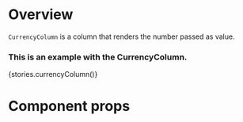 
<Meta title="Modules/Listview/Components/CurrencyColumn" component={CurrencyColumn} />

# Overview

`CurrencyColumn` is a column that renders the number passed as value.

### This is an example with the CurrencyColumn.

<Preview>
    <Story name="CurrencyColumn">{stories.currencyColumn()}</Story>
</Preview>

# Component props

<Props of={CurrencyColumn} />
